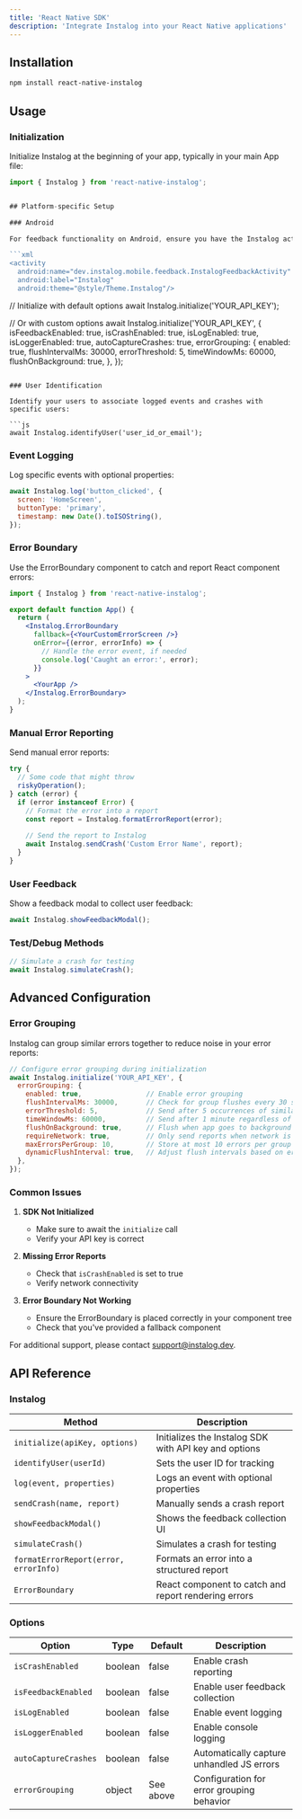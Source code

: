 ```yaml
---
title: 'React Native SDK'
description: 'Integrate Instalog into your React Native applications'
---
```


## Installation

```sh
npm install react-native-instalog
```

## Usage

### Initialization

Initialize Instalog at the beginning of your app, typically in your main App file:

```js
import { Instalog } from 'react-native-instalog';


## Platform-specific Setup

### Android

For feedback functionality on Android, ensure you have the Instalog activity registered in your AndroidManifest.xml:

```xml
<activity
  android:name="dev.instalog.mobile.feedback.InstalogFeedbackActivity"
  android:label="Instalog"
  android:theme="@style/Theme.Instalog"/>
```

// Initialize with default options
await Instalog.initialize('YOUR_API_KEY');

// Or with custom options
await Instalog.initialize('YOUR_API_KEY', {
  isFeedbackEnabled: true,
  isCrashEnabled: true,
  isLogEnabled: true,
  isLoggerEnabled: true,
  autoCaptureCrashes: true,
  errorGrouping: {
    enabled: true,
    flushIntervalMs: 30000,
    errorThreshold: 5,
    timeWindowMs: 60000,
    flushOnBackground: true,
  },
});
```

### User Identification

Identify your users to associate logged events and crashes with specific users:

```js
await Instalog.identifyUser('user_id_or_email');
```

### Event Logging

Log specific events with optional properties:

```js
await Instalog.log('button_clicked', {
  screen: 'HomeScreen',
  buttonType: 'primary',
  timestamp: new Date().toISOString(),
});
```

### Error Boundary

Use the ErrorBoundary component to catch and report React component errors:

```jsx
import { Instalog } from 'react-native-instalog';

export default function App() {
  return (
    <Instalog.ErrorBoundary
      fallback={<YourCustomErrorScreen />}
      onError={(error, errorInfo) => {
        // Handle the error event, if needed
        console.log('Caught an error:', error);
      }}
    >
      <YourApp />
    </Instalog.ErrorBoundary>
  );
}
```

### Manual Error Reporting

Send manual error reports:

```js
try {
  // Some code that might throw
  riskyOperation();
} catch (error) {
  if (error instanceof Error) {
    // Format the error into a report
    const report = Instalog.formatErrorReport(error);
    
    // Send the report to Instalog
    await Instalog.sendCrash('Custom Error Name', report);
  }
}
```

### User Feedback

Show a feedback modal to collect user feedback:

```js
await Instalog.showFeedbackModal();
```

### Test/Debug Methods

```js
// Simulate a crash for testing
await Instalog.simulateCrash();
```

## Advanced Configuration

### Error Grouping

Instalog can group similar errors together to reduce noise in your error reports:

```js
// Configure error grouping during initialization
await Instalog.initialize('YOUR_API_KEY', {
  errorGrouping: {
    enabled: true,                // Enable error grouping
    flushIntervalMs: 30000,       // Check for group flushes every 30 seconds
    errorThreshold: 5,            // Send after 5 occurrences of similar errors
    timeWindowMs: 60000,          // Send after 1 minute regardless of count
    flushOnBackground: true,      // Flush when app goes to background
    requireNetwork: true,         // Only send reports when network is available
    maxErrorsPerGroup: 10,        // Store at most 10 errors per group
    dynamicFlushInterval: true,   // Adjust flush intervals based on error frequency
  },
});
```

### Common Issues

1. **SDK Not Initialized**
   - Make sure to await the `initialize` call
   - Verify your API key is correct

2. **Missing Error Reports**
   - Check that `isCrashEnabled` is set to true
   - Verify network connectivity

3. **Error Boundary Not Working**
   - Ensure the ErrorBoundary is placed correctly in your component tree
   - Check that you've provided a fallback component

For additional support, please contact support@instalog.dev.

## API Reference

### Instalog

| Method | Description |
|--------|-------------|
| `initialize(apiKey, options)` | Initializes the Instalog SDK with API key and options |
| `identifyUser(userId)` | Sets the user ID for tracking |
| `log(event, properties)` | Logs an event with optional properties |
| `sendCrash(name, report)` | Manually sends a crash report |
| `showFeedbackModal()` | Shows the feedback collection UI |
| `simulateCrash()` | Simulates a crash for testing |
| `formatErrorReport(error, errorInfo)` | Formats an error into a structured report |
| `ErrorBoundary` | React component to catch and report rendering errors |

### Options

| Option | Type | Default | Description |
|--------|------|---------|-------------|
| `isCrashEnabled` | boolean | false | Enable crash reporting |
| `isFeedbackEnabled` | boolean | false | Enable user feedback collection |
| `isLogEnabled` | boolean | false | Enable event logging |
| `isLoggerEnabled` | boolean | false | Enable console logging |
| `autoCaptureCrashes` | boolean | false | Automatically capture unhandled JS errors |
| `errorGrouping` | object | See above | Configuration for error grouping behavior | 